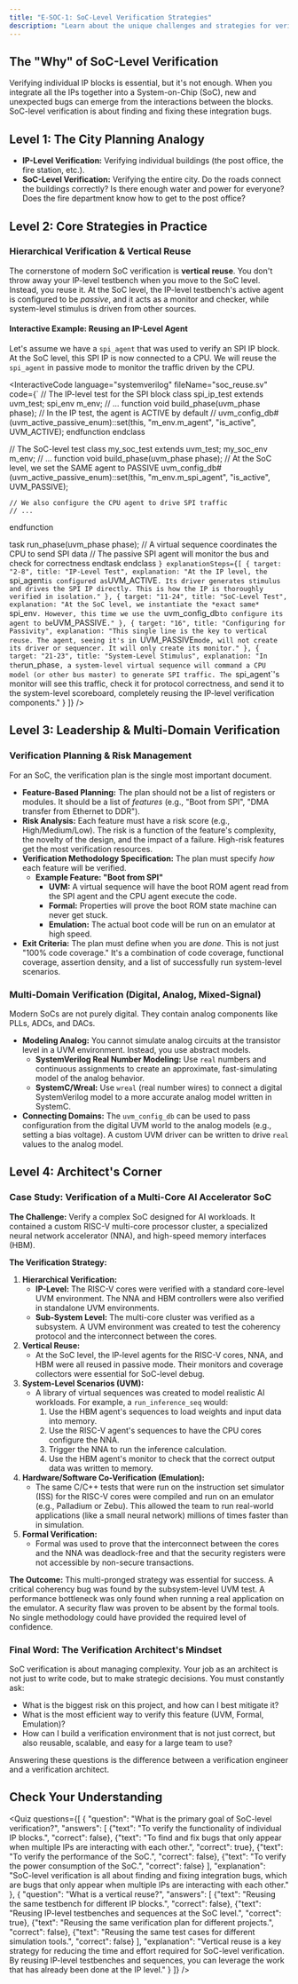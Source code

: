 ```yaml
---
title: "E-SOC-1: SoC-Level Verification Strategies"
description: "Learn about the unique challenges and strategies for verifying a complete System-on-Chip (SoC)."
---
```



## The "Why" of SoC-Level Verification

Verifying individual IP blocks is essential, but it's not enough. When you integrate all the IPs together into a System-on-Chip (SoC), new and unexpected bugs can emerge from the interactions between the blocks. SoC-level verification is about finding and fixing these integration bugs.

## Level 1: The City Planning Analogy

- **IP-Level Verification:** Verifying individual buildings (the post office, the fire station, etc.).
- **SoC-Level Verification:** Verifying the entire city. Do the roads connect the buildings correctly? Is there enough water and power for everyone? Does the fire department know how to get to the post office?

## Level 2: Core Strategies in Practice

### Hierarchical Verification & Vertical Reuse

The cornerstone of modern SoC verification is **vertical reuse**. You don't throw away your IP-level testbench when you move to the SoC level. Instead, you reuse it. At the SoC level, the IP-level testbench's active agent is configured to be *passive*, and it acts as a monitor and checker, while system-level stimulus is driven from other sources.

#### Interactive Example: Reusing an IP-Level Agent

Let's assume we have a `spi_agent` that was used to verify an SPI IP block. At the SoC level, this SPI IP is now connected to a CPU. We will reuse the `spi_agent` in passive mode to monitor the traffic driven by the CPU.

<InteractiveCode
  language="systemverilog"
  fileName="soc_reuse.sv"
  code={`
// The IP-level test for the SPI block
class spi_ip_test extends uvm_test;
  spi_env m_env;
  // ...
  function void build_phase(uvm_phase phase);
    // In the IP test, the agent is ACTIVE by default
    // uvm_config_db#(uvm_active_passive_enum)::set(this, "m_env.m_agent", "is_active", UVM_ACTIVE);
  endfunction
endclass

// The SoC-level test
class my_soc_test extends uvm_test;
  my_soc_env m_env;
  // ...
  function void build_phase(uvm_phase phase);
    // At the SoC level, we set the SAME agent to PASSIVE
    uvm_config_db#(uvm_active_passive_enum)::set(this, "m_env.m_spi_agent", "is_active", UVM_PASSIVE);

    // We also configure the CPU agent to drive SPI traffic
    // ...
  endfunction

  task run_phase(uvm_phase phase);
    // A virtual sequence coordinates the CPU to send SPI data
    // The passive SPI agent will monitor the bus and check for correctness
  endtask
endclass
  `}
  explanationSteps={[
    { target: "2-8", title: "IP-Level Test", explanation: "At the IP level, the `spi_agent` is configured as `UVM_ACTIVE`. Its driver generates stimulus and drives the SPI IP directly. This is how the IP is thoroughly verified in isolation." },
    { target: "11-24", title: "SoC-Level Test", explanation: "At the SoC level, we instantiate the *exact same* `spi_env`. However, this time we use the `uvm_config_db` to configure its agent to be `UVM_PASSIVE`." },
    { target: "16", title: "Configuring for Passivity", explanation: "This single line is the key to vertical reuse. The agent, seeing it's in `UVM_PASSIVE` mode, will not create its driver or sequencer. It will only create its monitor." },
    { target: "21-23", title: "System-Level Stimulus", explanation: "In the `run_phase`, a system-level virtual sequence will command a CPU model (or other bus master) to generate SPI traffic. The `spi_agent`'s monitor will see this traffic, check it for protocol correctness, and send it to the system-level scoreboard, completely reusing the IP-level verification components." }
  ]}
/>

## Level 3: Leadership & Multi-Domain Verification

### Verification Planning & Risk Management

For an SoC, the verification plan is the single most important document.
- **Feature-Based Planning:** The plan should not be a list of registers or modules. It should be a list of *features* (e.g., "Boot from SPI", "DMA transfer from Ethernet to DDR").
- **Risk Analysis:** Each feature must have a risk score (e.g., High/Medium/Low). The risk is a function of the feature's complexity, the novelty of the design, and the impact of a failure. High-risk features get the most verification resources.
- **Verification Methodology Specification:** The plan must specify *how* each feature will be verified.
  - **Example Feature: "Boot from SPI"**
    - **UVM:** A virtual sequence will have the boot ROM agent read from the SPI agent and the CPU agent execute the code.
    - **Formal:** Properties will prove the boot ROM state machine can never get stuck.
    - **Emulation:** The actual boot code will be run on an emulator at high speed.
- **Exit Criteria:** The plan must define when you are *done*. This is not just "100% code coverage." It's a combination of code coverage, functional coverage, assertion density, and a list of successfully run system-level scenarios.

### Multi-Domain Verification (Digital, Analog, Mixed-Signal)

Modern SoCs are not purely digital. They contain analog components like PLLs, ADCs, and DACs.
- **Modeling Analog:** You cannot simulate analog circuits at the transistor level in a UVM environment. Instead, you use abstract models.
  - **SystemVerilog Real Number Modeling:** Use `real` numbers and continuous assignments to create an approximate, fast-simulating model of the analog behavior.
  - **SystemC/Wreal:** Use `wreal` (real number wires) to connect a digital SystemVerilog model to a more accurate analog model written in SystemC.
- **Connecting Domains:** The `uvm_config_db` can be used to pass configuration from the digital UVM world to the analog models (e.g., setting a bias voltage). A custom UVM driver can be written to drive `real` values to the analog model.

## Level 4: Architect's Corner

### Case Study: Verification of a Multi-Core AI Accelerator SoC

**The Challenge:** Verify a complex SoC designed for AI workloads. It contained a custom RISC-V multi-core processor cluster, a specialized neural network accelerator (NNA), and high-speed memory interfaces (HBM).

**The Verification Strategy:**

1.  **Hierarchical Verification:**
    *   **IP-Level:** The RISC-V cores were verified with a standard core-level UVM environment. The NNA and HBM controllers were also verified in standalone UVM environments.
    *   **Sub-System Level:** The multi-core cluster was verified as a subsystem. A UVM environment was created to test the coherency protocol and the interconnect between the cores.
2.  **Vertical Reuse:**
    *   At the SoC level, the IP-level agents for the RISC-V cores, NNA, and HBM were all reused in passive mode. Their monitors and coverage collectors were essential for SoC-level debug.
3.  **System-Level Scenarios (UVM):**
    *   A library of virtual sequences was created to model realistic AI workloads. For example, a `run_inference_seq` would:
        1.  Use the HBM agent's sequences to load weights and input data into memory.
        2.  Use the RISC-V agent's sequences to have the CPU cores configure the NNA.
        3.  Trigger the NNA to run the inference calculation.
        4.  Use the HBM agent's monitor to check that the correct output data was written to memory.
4.  **Hardware/Software Co-Verification (Emulation):**
    *   The same C/C++ tests that were run on the instruction set simulator (ISS) for the RISC-V cores were compiled and run on an emulator (e.g., Palladium or Zebu). This allowed the team to run real-world applications (like a small neural network) millions of times faster than in simulation.
5.  **Formal Verification:**
    *   Formal was used to prove that the interconnect between the cores and the NNA was deadlock-free and that the security registers were not accessible by non-secure transactions.

**The Outcome:** This multi-pronged strategy was essential for success. A critical coherency bug was found by the subsystem-level UVM test. A performance bottleneck was only found when running a real application on the emulator. A security flaw was proven to be absent by the formal tools. No single methodology could have provided the required level of confidence.

### Final Word: The Verification Architect's Mindset

SoC verification is about managing complexity. Your job as an architect is not just to write code, but to make strategic decisions. You must constantly ask:
- What is the biggest risk on this project, and how can I best mitigate it?
- What is the most efficient way to verify this feature (UVM, Formal, Emulation)?
- How can I build a verification environment that is not just correct, but also reusable, scalable, and easy for a large team to use?

Answering these questions is the difference between a verification engineer and a verification architect.

## Check Your Understanding

<Quiz questions={[
    {
      "question": "What is the primary goal of SoC-level verification?",
      "answers": [
        {"text": "To verify the functionality of individual IP blocks.", "correct": false},
        {"text": "To find and fix bugs that only appear when multiple IPs are interacting with each other.", "correct": true},
        {"text": "To verify the performance of the SoC.", "correct": false},
        {"text": "To verify the power consumption of the SoC.", "correct": false}
      ],
      "explanation": "SoC-level verification is all about finding and fixing integration bugs, which are bugs that only appear when multiple IPs are interacting with each other."
    },
    {
      "question": "What is a vertical reuse?",
      "answers": [
        {"text": "Reusing the same testbench for different IP blocks.", "correct": false},
        {"text": "Reusing IP-level testbenches and sequences at the SoC level.", "correct": true},
        {"text": "Reusing the same verification plan for different projects.", "correct": false},
        {"text": "Reusing the same test cases for different simulation tools.", "correct": false}
      ],
      "explanation": "Vertical reuse is a key strategy for reducing the time and effort required for SoC-level verification. By reusing IP-level testbenches and sequences, you can leverage the work that has already been done at the IP level."
    }
  ]} />

